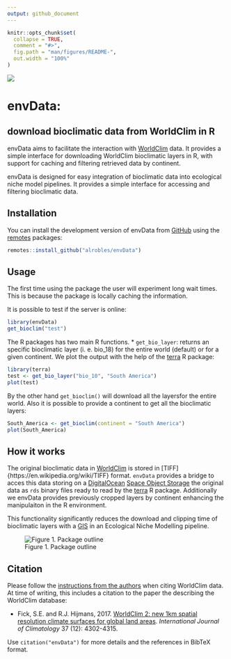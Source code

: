 ```yaml
---
output: github_document
---
```


<!-- README.md is generated from README.Rmd. Please edit that file -->

```r
knitr::opts_chunk$set(
  collapse = TRUE,
  comment = "#>",
  fig.path = "man/figures/README-",
  out.width = "100%"
)
```
![](man/figures/envData-logo.png)    

# envData:

## download bioclimatic data from WorldClim in R

<!-- badges: start -->
<!-- badges: end -->

envData aims to facilitate the interaction with [WorldClim](https://worldclim.org/)
data. It provides a simple interface for downloading WorldClim bioclimatic layers
in R, with support for caching and filtering retrieved data by continent.

envData is designed for easy integration of bioclimatic data into ecological niche model pipelines. It provides a simple interface for accessing and filtering bioclimatic data.

## Installation

You can install the development version of envData  from [GitHub](https://github.com/alrobles/envData) using the [remotes](https://github.com/r-lib/remotes) packages:

``` r
remotes::install_github("alrobles/envData")
```

## Usage
The first time using the package the user will experiment long wait times. This is 
because the package is locally caching the information.

It is possible to test if the server is online:

```r
library(envData)
get_bioclim("test")
```


The R packages has two main R functions.
* `get_bio_layer`: returns an specific bioclimatic layer (i. e. bio_18) for the entire world (default) or for a given continent. We plot the output with the 
help of the [terra](https://rspatial.github.io/terra/) R package:

```r
library(terra) 
test <- get_bio_layer("bio_10", "South America")
plot(test)
```

By the other hand `get_bioclim()` will download all the layersfor the entire world. Also it is possible to provide a continent to get all the bioclimatic layers:

```r
South_America <- get_bioclim(continent = "South America")
plot(South_America)
```



## How it works
The original bioclimatic data in [WorldClim](https://worldclim.org/) is stored in [TIFF]{https://en.wikipedia.org/wiki/TIFF} format. `envData` provides a bridge
to acces this data storing on a [DigitalOcean](https://www.digitalocean.com/) [Space Object Storage](https://docs.digitalocean.com/products/spaces/?_gl=1*7abst9*_ga*MTQ5MzA0NzA4NS4xNzE2NjE3MDQ1*_ga_TYR2BYTLL0*MTcxNzU3MDA0MC4xMy4xLjE3MTc1NzAwNzcuMjMuMC4w) the original data as `rds` binary files ready to read
by the [terra](https://rspatial.github.io/terra/) R package. Additionally we envData
provides previously cropped layers by continent enhancing the manipulaiton in the R environment. 

This functionality significantly reduces the download and clipping time of bioclimatic layers with a [GIS](https://en.wikipedia.org/wiki/Geographic_information_system) in an Ecological Niche Modelling pipeline.

![Figure 1. Package outline](./man/figures/envData_diagram.png)



## Citation

Please follow the [instructions from the authors](https://worldclim.org/data/worldclim21.html) when citing WorldClim data. 
At time of writing, this includes a citation to the paper the describing the WorldClim database:

* Fick, S.E. and R.J. Hijmans, 2017. [WorldClim 2: new 1km spatial resolution climate surfaces for global land areas](https://doi.org/10.1002/joc.5086). *International Journal of Climatology* 37 (12): 4302-4315.

Use `citation("envData")` for more details and the references in BibTeX format.
